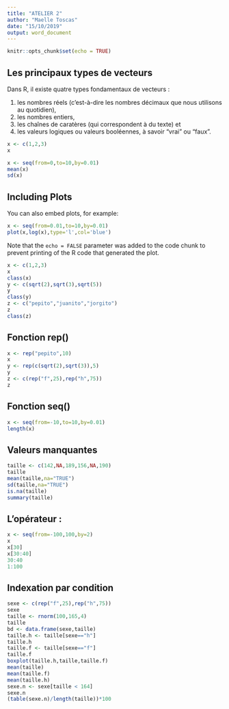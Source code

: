 ---
title: "ATELIER 2"
author: "Maelle Toscas"
date: "15/10/2019"
output: word_document
---

```{r setup, include=FALSE}
knitr::opts_chunk$set(echo = TRUE)
```

## Les principaux types de vecteurs

Dans R, il existe quatre types fondamentaux de vecteurs :

1. les nombres réels (c’est-à-dire les nombres décimaux que nous utilisons au quotidien),
2. les nombres entiers,
3. les chaînes de caratères (qui correspondent à du texte) et
4. les valeurs logiques ou valeurs booléennes, à savoir "vrai" ou "faux".

```{r}
x <- c(1,2,3)
x 
```
```{r}
x <- seq(from=0,to=10,by=0.01)
mean(x)
sd(x)
```

## Including Plots

You can also embed plots, for example:

```{r}
x <- seq(from=0.01,to=10,by=0.01)
plot(x,log(x),type='l',col='blue')
```

Note that the `echo = FALSE` parameter was added to the code chunk to prevent printing of the R code that generated the plot.

```{r}
x <- c(1,2,3)
x
class(x)
y <- c(sqrt(2),sqrt(3),sqrt(5))
y
class(y)
z <- c("pepito","juanito","jorgito")
z
class(z)
```

## Fonction rep()

```{r}
x <- rep("pepito",10)
x
y <- rep(c(sqrt(2),sqrt(3)),5)
y
z <- c(rep("f",25),rep("h",75))
z
```

## Fonction seq()

```{r}
x <- seq(from=-10,to=10,by=0.01)
length(x)
```

## Valeurs manquantes

```{r}
taille <- c(142,NA,189,156,NA,190)
taille
mean(taille,na="TRUE")
sd(taille,na="TRUE")
is.na(taille)
summary(taille)
```

## L'opérateur :

```{r}
x <- seq(from=-100,100,by=2)
x
x[30]
x[30:40]
30:40
1:100
```

## Indexation par condition

```{r}
sexe <- c(rep("f",25),rep("h",75))
sexe
taille <- rnorm(100,165,4)
taille
bd <- data.frame(sexe,taille)
taille.h <- taille[sexe=="h"]
taille.h
taille.f <- taille[sexe=="f"]
taille.f
boxplot(taille.h,taille,taille.f)
mean(taille)
mean(taille.f)
mean(taille.h)
sexe.n <- sexe[taille < 164]
sexe.n
(table(sexe.n)/length(taille))*100
```



